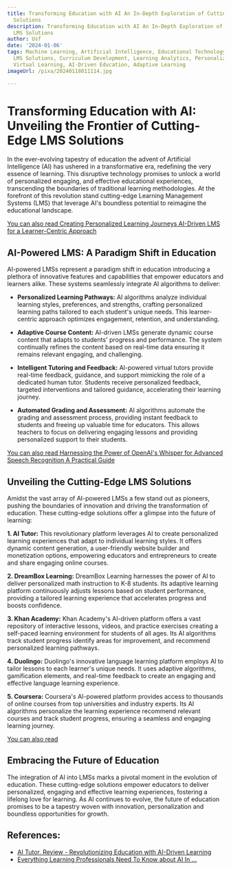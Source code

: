 ```yaml
---
title: Transforming Education with AI An In-Depth Exploration of Cutting-Edge LMS
  Solutions
description: Transforming Education with AI An In-Depth Exploration of Cutting-Edge
  LMS Solutions
author: Usf
date: '2024-01-06'
tags: Machine Learning, Artificial Intelligence, Educational Technology, e-Learning,
  LMS Solutions, Curriculum Development, Learning Analytics, Personalized Learning,
  Virtual Learning, AI-Driven Education, Adaptive Learning
imageUrl: /pixa/20240118011114.jpg

---
```

# Transforming Education with  AI:  Unveiling the Frontier of Cutting-Edge LMS Solutions

In the  ever-evolving  tapestry  of education the advent of Artificial Intelligence (AI)  has  ushered in a transformative era, redefining the very essence of learning. This disruptive technology promises to unlock a  world  of personalized engaging,  and effective educational experiences,  transcending the boundaries  of traditional learning methodologies. At the forefront  of this revolution stand cutting-edge Learning Management Systems (LMS) that  leverage AI's  boundless potential to reimagine the educational landscape.

[You can also read Creating Personalized Learning Journeys AI-Driven LMS for a Learner-Centric Approach](Creating%20Personalized%20Learning%20Journeys%20AI-Driven%20LMS%20for%20a%20Learner-Centric%20Approach)


## AI-Powered LMS: A Paradigm Shift in Education

AI-powered LMSs represent a  paradigm shift in education introducing  a  plethora of innovative features and capabilities that empower  educators  and learners alike.  These systems seamlessly integrate AI algorithms to deliver:

* **Personalized Learning Pathways:** AI algorithms analyze individual learning styles, preferences, and strengths, crafting personalized  learning paths tailored to each student's unique  needs. This learner-centric approach optimizes engagement, retention, and understanding.

* **Adaptive Course  Content:** AI-driven LMSs generate dynamic course  content that adapts to students' progress and performance. The system continually refines the content based on real-time data ensuring it remains relevant engaging, and challenging.

* **Intelligent Tutoring and Feedback:**  AI-powered virtual tutors provide real-time feedback, guidance, and support mimicking the role of a dedicated human tutor. Students receive personalized feedback, targeted  interventions and tailored guidance, accelerating their learning journey.

*  **Automated Grading and Assessment:** AI algorithms automate the grading and assessment  process, providing instant feedback to students and freeing up valuable time for educators. This allows teachers to focus on delivering engaging lessons and providing personalized support to their  students.

[You can also read Harnessing the Power of OpenAI's Whisper for Advanced Speech Recognition A Practical Guide](Harnessing%20the%20Power%20of%20OpenAI%27s%20Whisper%20for%20Advanced%20Speech%20Recognition%20A%20Practical%20Guide)


##  Unveiling the Cutting-Edge LMS Solutions

Amidst the vast  array of AI-powered LMSs a few stand out as pioneers, pushing  the boundaries of innovation and driving the transformation of education. These cutting-edge solutions offer a glimpse into the future of learning:

**1.  AI Tutor:** This revolutionary platform leverages AI to create personalized learning experiences that adapt to individual learning styles. It offers dynamic content generation, a user-friendly website  builder and monetization options, empowering educators and entrepreneurs to create  and share engaging  online courses.

**2. DreamBox  Learning:** DreamBox Learning harnesses the power of AI to deliver personalized math instruction to K-8 students. Its adaptive learning platform continuously adjusts lessons based on student performance, providing a tailored learning experience that accelerates progress  and boosts confidence.

**3. Khan Academy:**  Khan Academy's AI-driven platform offers a vast repository of interactive lessons, videos, and  practice exercises creating a self-paced learning environment for students of all ages. Its AI algorithms track student progress identify areas for improvement, and recommend personalized  learning  pathways.

**4. Duolingo:** Duolingo's innovative language learning platform employs AI to tailor lessons to each learner's unique  needs. It  uses adaptive algorithms, gamification elements, and real-time feedback to create an engaging and effective language learning experience.

**5. Coursera:** Coursera's AI-powered platform provides access to thousands of online courses from top universities and industry experts.  Its AI algorithms personalize the learning experience recommend relevant courses and track student progress, ensuring a seamless and engaging learning  journey.

[You can also read ]()


##  Embracing the Future of Education

The integration of AI into LMSs marks a  pivotal moment in the evolution of education. These cutting-edge solutions  empower educators to deliver personalized, engaging and  effective learning experiences, fostering a  lifelong love for learning. As AI continues to evolve, the future of education promises to  be a  tapestry woven with innovation,  personalization and  boundless opportunities for  growth.

## References:
- [AI Tutor. Review - Revolutionizing Education with AI-Driven Learning](https://www.linkedin.com/pulse/ai-tutor-review-revolutionizing-education-ai-driven-news)
- [Everything Learning Professionals Need To Know about AI In ...](https://www.openlms.net/events/webinars/ai-in-learning-summit/)
